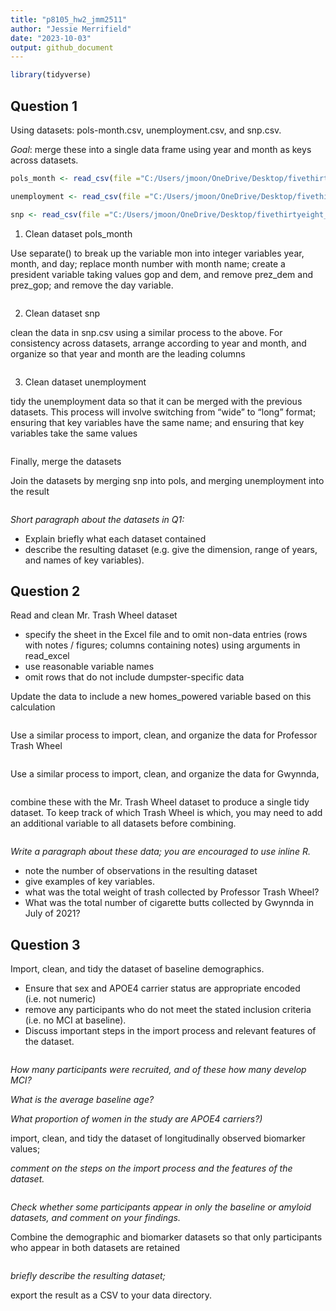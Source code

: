 ```yaml
---
title: "p8105_hw2_jmm2511"
author: "Jessie Merrifield"
date: "2023-10-03"
output: github_document
---
```


```r
library(tidyverse)

```

## Question 1

Using datasets: pols-month.csv, unemployment.csv, and snp.csv.

*Goal*: 
merge these into a single data frame using year and month as keys across datasets.

```r
pols_month <- read_csv(file ="C:/Users/jmoon/OneDrive/Desktop/fivethirtyeight_datasets/pols-month.csv")

unemployment <- read_csv(file ="C:/Users/jmoon/OneDrive/Desktop/fivethirtyeight_datasets/unemployment.csv")

snp <- read_csv(file ="C:/Users/jmoon/OneDrive/Desktop/fivethirtyeight_datasets/snp.csv")

```

1. Clean dataset pols_month

 Use separate() to break up the variable mon into integer variables year, month, and day; replace month number with month name; create a president variable taking values gop and dem, and remove prez_dem and prez_gop; and remove the day variable.

```r

```

2. Clean dataset snp

clean the data in snp.csv using a similar process to the above. For consistency across datasets, arrange according to year and month, and organize so that year and month are the leading columns

```r

```


3. Clean dataset unemployment

tidy the unemployment data so that it can be merged with the previous datasets. This process will involve switching from “wide” to “long” format; ensuring that key variables have the same name; and ensuring that key variables take the same values

```r

```


Finally, merge the datasets

Join the datasets by merging snp into pols, and merging unemployment into the result

```r

```

*Short paragraph about the datasets in Q1:*

- Explain briefly what each dataset contained
- describe the resulting dataset (e.g. give the dimension, range of years, and names of key variables).

## Question 2

Read and clean Mr. Trash Wheel dataset

- specify the sheet in the Excel file and to omit non-data entries (rows with notes / figures; columns containing notes) using arguments in read_excel
- use reasonable variable names
- omit rows that do not include dumpster-specific data

Update the data to include a new homes_powered variable based on this calculation

```r

```


Use a similar process to import, clean, and organize the data for Professor Trash Wheel

```r

```


Use a similar process to import, clean, and organize the data for Gwynnda,

```r

```


combine these with the Mr. Trash Wheel dataset to produce a single tidy dataset. To keep track of which Trash Wheel is which, you may need to add an additional variable to all datasets before combining.

```r

```


*Write a paragraph about these data; you are encouraged to use inline R.*

- note the number of observations in the resulting dataset
- give examples of key variables. 
- what was the total weight of trash collected by Professor Trash Wheel?
- What was the total number of cigarette butts collected by Gwynnda in July of 2021?


## Question 3

Import, clean, and tidy the dataset of baseline demographics. 

- Ensure that sex and APOE4 carrier status are appropriate encoded (i.e. not numeric)
- remove any participants who do not meet the stated inclusion criteria (i.e. no MCI at baseline).
- Discuss important steps in the import process and relevant features of the dataset. 

```r

```

*How many participants were recruited, and of these how many develop MCI?*

*What is the average baseline age?* 

*What proportion of women in the study are APOE4 carriers?)*



import, clean, and tidy the dataset of longitudinally observed biomarker values; 

*comment on the steps on the import process and the features of the dataset.*

```r

```


*Check whether some participants appear in only the baseline or amyloid datasets, and comment on your findings.*



Combine the demographic and biomarker datasets so that only participants who appear in both datasets are retained

```r

```


*briefly describe the resulting dataset;*

export the result as a CSV to your data directory.

```r

```




